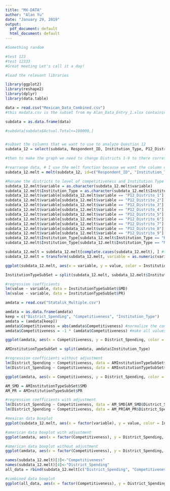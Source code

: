 ---
title: "MX-DATA"
author: "Alan Yu"
date: "January 29, 2019"
output:
  pdf_document: default
  html_document: default
---

```{r}
#Something random
```

```{r}
#test 123
#test 12333
#Great meeting Let's call it a day!
```


```{r, warning = FALSE, message = FALSE}
#load the relevant libraries

library(ggplot2)
library(reshape2)
library(dplyr)
library(data.table)

data = read.csv("Mexican_Data_Combined.csv") 
#this mxdata.csv is the subset from my Alan_Data_Entry_1.xlsx containing P12s, Respondant_ID and Institution type I added to be used for labelling RP or MR.

subdata = as.data.frame(data)

#subdata[subdata$Actual.Total<=100000,]


#subset the columns that we want to use to analyze Question 12
subdata_12 = select(subdata, Respondent_ID, Institution_Type, P12_Distrito_1, P12_Distrito_2, P12_Distrito_3, P12_Distrito_4, P12_Distrito_5, P12_Distrito_6, P12_Distrito_7, P12_Distrito_8, P12_Distrito_9)

#then to make the graph we need to change Districts 1-9 to there corresponding competitiveness level

#rearrange data, # I use the melt function because we want the column names to be on the x-axis. We want to exlude anything that is not a district. 
subdata_12.melt = melt(subdata_12, id=c("Respondent_ID", "Institution_Type")) 

#Rename the districts to level of competitiveness and Institution Type to English abbreviation.
subdata_12.melt$variable = as.character(subdata_12.melt$variable)
subdata_12.melt$Institution_Type = as.character(subdata_12.melt$Institution_Type)
subdata_12.melt$variable[subdata_12.melt$variable == "P12_Distrito_1"] = "-.3"
subdata_12.melt$variable[subdata_12.melt$variable == "P12_Distrito_2"] = "-.4"
subdata_12.melt$variable[subdata_12.melt$variable == "P12_Distrito_3"] = "-.5"
subdata_12.melt$variable[subdata_12.melt$variable == "P12_Distrito_4"] = "-.1"
subdata_12.melt$variable[subdata_12.melt$variable == "P12_Distrito_5"] = "0"
subdata_12.melt$variable[subdata_12.melt$variable == "P12_Distrito_6"] = "-.1"
subdata_12.melt$variable[subdata_12.melt$variable == "P12_Distrito_7"] = "-.5"
subdata_12.melt$variable[subdata_12.melt$variable == "P12_Distrito_8"] = "-.4"
subdata_12.melt$variable[subdata_12.melt$variable == "P12_Distrito_9"] = "-.3"
subdata_12.melt$Institution_Type[subdata_12.melt$Institution_Type == "RP"] = "PR"
subdata_12.melt$Institution_Type[subdata_12.melt$Institution_Type == "MR"] = "SMD"

subdata_12.melt = subdata_12.melt[complete.cases(subdata_12.melt), ] #to remove NAs
subdata_12.melt = transform(subdata_12.melt, variable = as.numeric(variable)) #change variable from character to numerical

```

```{r}
ggplot(subdata_12.melt, aes(x = variable, y = value, color = Institution_Type)) + geom_jitter() + labs(x = "Margin of Vote", y = "Spending") + geom_smooth(method='lm', se = FALSE) + coord_cartesian(ylim = c(5000,20000)) + ggtitle("Mexican data") + labs(y="Spending", x = "Margin of Vote")

InstitutionTypeSubSet = split(subdata_12.melt, subdata_12.melt$Institution_Type)

#regression coefficients
lm(value ~ variable, data = InstitutionTypeSubSet$SMD)
lm(value ~ variable, data = InstitutionTypeSubSet$PR)
```

```{r american data without adjustment}
amdata = read.csv("Statalik_Multiple.csv")

amdata = as.data.frame(amdata)
keep = c("District_Spending", "Competitiveness", "Institution_Type")
amdata = (amdata[keep])
amdata$Competitiveness = abs(amdata$Competitiveness) #normalize the competitiveness
amdata$Competitiveness = -1 * (amdata$Competitiveness) #make all values negative

ggplot(amdata, aes(x = Competitiveness, y = District_Spending, color = Institution_Type)) + geom_jitter(width = .02) + geom_smooth(method='lm',se = FALSE) + coord_cartesian(ylim = c(5000,20000)) + ggtitle("US data") + labs(y="Spending", x = "Margin of Vote")

AMInstitutionTypeSubSet = split(amdata, amdata$Institution_Type)

#regression coefficients without adjustment
lm(District_Spending ~ Competitiveness, data = AMInstitutionTypeSubSet$SMD)
lm(District_Spending ~ Competitiveness, data = AMInstitutionTypeSubSet$PR)
```


```{r american data between 5000 and 50000, warning = FALSE, message = FALSE}
ggplot(amdata, aes(x = Competitiveness, y = District_Spending, color = Institution_Type)) + geom_jitter(width = .02) + geom_smooth(method='lm',se = FALSE) + ylim(5000,50000) + coord_cartesian(ylim = c(5000,20000)) + ggtitle("US data") + labs(y="Spending", x = "Margin of Vote")

AM_SMD = AMInstitutionTypeSubSet$SMD
AM_PR = AMInstitutionTypeSubSet$PR

#regression coefficients with adjustment
lm(District_Spending ~ Competitiveness, data = AM_SMD[AM_SMD$District_Spending>=5000 & AM_SMD$District_Spending<=50000,])
lm(District_Spending ~ Competitiveness, data = AM_PR[AM_PR$District_Spending>=5000 & AM_PR$District_Spending<=50000,])
```


```{r, warning = FALSE, message = FALSE}
#mexican data boxplot
ggplot(subdata_12.melt, aes(x = factor(variable), y = value, color = Institution_Type)) + geom_jitter() + labs(x = "Margin of Vote", y = "Spending") + geom_smooth(method='lm', se = FALSE) + geom_boxplot() + ggtitle("Mexican data") + labs(y="Spending", x = "Margin of Vote")

#american data boxplot with adjustment
ggplot(amdata, aes(x = factor(Competitiveness), y = District_Spending, color = Institution_Type)) + geom_jitter(width = .02) + geom_smooth(method='lm',se = FALSE) + ylim(5000,50000) + geom_boxplot() + ggtitle("US data") + labs(y="Spending", x = "Margin of Vote")

#american data boxplot without adjustment
ggplot(amdata, aes(x = factor(Competitiveness), y = District_Spending, color = Institution_Type)) + geom_jitter(width = .02) + geom_smooth(method='lm',se = FALSE) + geom_boxplot() + ggtitle("US data") + labs(y="Petal length (cm)", x = "Sepal length (cm)") + labs(y="Spending", x = "Margin of Vote")

```

```{r}

names(subdata_12.melt)[3]<-"Competitiveness"
names(subdata_12.melt)[4]<-"District_Spending"
all_data = rbind(subdata_12.melt[c("District_Spending", "Competitiveness", "Institution_Type")], amdata)

#combined data boxplot
ggplot(all_data, aes(x = factor(Competitiveness), y = District_Spending, color = Institution_Type)) + geom_jitter(width = .1) + geom_smooth(method='lm',se = FALSE) + geom_boxplot() + ggtitle("Pooled Data") + labs(y="Spending", x = "Margin of Vote")
```


